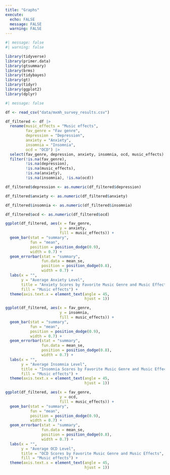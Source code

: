 ```yaml
---
title: "Graphs"
execute:
  echo: FALSE
  message: FALSE
  warning: FALSE
---
```


```r
#| message: false
#| warning: false

library(tidyverse)
library(primer.data)
library(gtsummary)
library(brms)
library(tidybayes)
library(gt)
library(tidyr)
library(ggplot2)
library(dplyr)
```

```r
#| message: false

df <- read_csv("data/mxmh_survey_results.csv")
```

```r
df_filtered <- df |> 
  rename(music_effects = "Music effects",
         fav_genre = "Fav genre",
         depression = "Depression",
         anxiety = "Anxiety",
         insomnia = "Insomnia",
         ocd = "OCD") |> 
  select(fav_genre, depression, anxiety, insomnia, ocd, music_effects) |> 
  filter(!is.na(fav_genre), 
         !is.na(depression), 
         !is.na(music_effects), 
         !is.na(anxiety), 
         !is.na(insomnia), !is.na(ocd))
```

```r
df_filtered$depression <- as.numeric(df_filtered$depression)

df_filtered$anxiety <- as.numeric(df_filtered$anxiety)

df_filtered$insomnia <- as.numeric(df_filtered$insomnia)

df_filtered$ocd <- as.numeric(df_filtered$ocd)
```

```r
ggplot(df_filtered, aes(x = fav_genre, 
                        y = anxiety, 
                        fill = music_effects)) +
  geom_bar(stat = "summary", 
           fun = "mean", 
           position = position_dodge(0.9),
           width = 0.7) +
  geom_errorbar(stat = "summary", 
                fun.data = mean_se, 
                position = position_dodge(0.8), 
                width = 0.7) +
  labs(x = "", 
       y = "Average Anxiety Level", 
       title = "Anxiety Scores by Favorite Music Genre and Music Effects", 
       fill = "Music effects") +
  theme(axis.text.x = element_text(angle = 45, 
                                   hjust = 1))
```

```r
ggplot(df_filtered, aes(x = fav_genre, 
                        y = insomnia, 
                        fill = music_effects)) +
  geom_bar(stat = "summary", 
           fun = "mean", 
           position = position_dodge(0.9), 
           width = 0.7) +
  geom_errorbar(stat = "summary", 
                fun.data = mean_se, 
                position = position_dodge(0.8), 
                width = 0.7) +
  labs(x = "", 
       y = "Average Insomnia Level", 
       title = "Insomnia Scores by Favorite Music Genre and Music Effects", 
       fill = "Music effects") +
  theme(axis.text.x = element_text(angle = 45, 
                                   hjust = 1))
```

```r
ggplot(df_filtered, aes(x = fav_genre, 
                        y = ocd, 
                        fill = music_effects)) +
  geom_bar(stat = "summary", 
           fun = "mean", 
           position = position_dodge(0.9), 
           width = 0.7) +
  geom_errorbar(stat = "summary", 
                fun.data = mean_se, 
                position = position_dodge(0.8), 
                width = 0.7) +
  labs(x = "", 
       y = "Average OCD Level", 
       title = "OCD Scores by Favorite Music Genre and Music Effects", 
       fill = "Music effects") +
  theme(axis.text.x = element_text(angle = 45, 
                                   hjust = 1))
```
